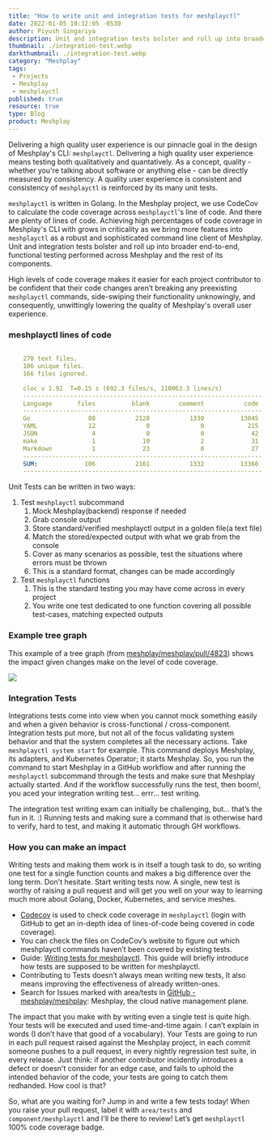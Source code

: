 ```yaml
---
title: "How to write unit and integration tests for meshplayctl"
date: 2022-01-05 19:32:05 -0530
author: Piyush Singariya
description: Unit and integration tests bolster and roll up into broader end-to-end, functional testing performed across Meshplay and the rest of its components.
thumbnail: ./integration-test.webp
darkthumbnail: ./integration-test.webp
category: "Meshplay"
tags:
 - Projects
 - Meshplay
 - meshplayctl
published: true
resource: true
type: Blog
product: Meshplay
---
```




<BlogWrapper>

<div class="intro ">
<p>Delivering a high quality user experience is our pinnacle goal in the design of Meshplay's CLI: <code>meshplayctl</code>. Delivering a high quality user experience means testing both qualitatively and quantatively. As a concept, quality - whether you're talking about software or anything else - can be directly measured by consistency. A quality user experience is consistent and consistency of <code>meshplayctl</code> is reinforced by its many unit tests.</p>
</div>

<p><code>meshplayctl</code> is written in Golang. In the Meshplay project, we use CodeCov to calculate the code coverage across <code>meshplayctl</code>'s line of code. And there are plenty of lines of code. Achieving high percentages of code coverage in Meshplay's CLI with grows in criticality as we bring more features into <code>meshplayctl</code> as a robust and sophisticated command line client of Meshplay. Unit and integration tests bolster and roll up into broader end-to-end, functional testing performed across Meshplay and the rest of its components. </p>

<p>High levels of code coverage makes it easier for each project contributor to be confident that their code changes aren’t breaking any preexisting <code>meshplayctl</code> commands, side-swiping their functionality unknowingly, and consequently, unwittingly lowering the quality of Meshplay's overall user experience.
</p>

<h3> meshplayctl lines of code</h3>


```yaml

    270 text files.
    106 unique files.
    166 files ignored.

    cloc v 1.92  T=0.15 s (692.3 files/s, 110063.3 lines/s)
    ------------------------------------------------------------------
    Language       files          blank        comment           code
    ------------------------------------------------------------------
    Go                88           2128           1330          13045
    YAML              12              0              0            215
    JSON               4              0              0             42
    make               1             10              2             31
    Markdown           1             23              0             27
    ------------------------------------------------------------------
    SUM:             106           2161           1332          13360
    ------------------------------------------------------------------
```

<p>Unit Tests can be written in two ways:</p>

<ol>
    <li>
        Test <code>meshplayctl</code> subcommand
        <ol>
            <li>Mock Meshplay(backend) response if needed</li>
            <li>Grab console output</li>
            <li>Store standard/verified meshplayctl output in a golden file(a text file)</li>
            <li>Match the stored/expected output with what we grab from the console</li>
            <li>Cover as many scenarios as possible, test the situations where errors must be thrown</li>
            <li>This is a standard format, changes can be made accordingly</li>
        </ol>
    </li>
    <li>
        Test <code>meshplayctl</code> functions
        <ol>
            <li>This is the standard testing you may have come across in every project</li>
            <li>You write one test dedicated to one function covering all possible test-cases, matching expected outputs</li>
        </ol>
    </li>
</ol>

<h3>Example tree graph</h3>
<p>This example of a tree graph (from <a href="https://github.com/meshplay/meshplay/pull/4823">meshplay/meshplay/pull/4823</a>) shows the impact given changes make on the level of code coverage.</p>

<img src={TreeGraph} />

<h3>Integration Tests</h3>

<p>Integrations tests come into view when you cannot mock something easily and when a given behavior is cross-functional / cross-component. Integration tests put more, but not all of the focus validating system behavior and that the system completes all the necessary actions. Take <code>meshplayctl system start</code> for example. This command deploys Meshplay, its adapters, and Kubernetes Operator; it starts Meshplay. So, you run the command to start Meshplay in a GitHub workflow and after running the <code>meshplayctl</code> subcommand through the tests and make sure that Meshplay actually started. And if the workflow successfully runs the test, then boom!, you aced your integration writing test... errr... test writing.</p>

<p>The integration test writing exam can initially be challenging, but... that’s the fun in it. :) Running tests and making sure a command that is otherwise hard to verify, hard to test, and making it automatic through GH workflows.</p>

<h3>How you can make an impact</h3>

<p>Writing tests and making them work is in itself a tough task to do, so writing one test for a single function counts and makes a big difference over the long term. Don't hesitate. Start writing tests now. A single, new test is worthy of raising a pull request and will get you well on your way to learning much more about Golang, Docker, Kubernetes, and service meshes.</p>

<ul>
    <li><a href="https://codecov.io/gh/meshplay/meshplay/">Codecov</a> is used to check code coverage in <code>meshplayctl</code> (login with GitHub to get an in-depth idea of lines-of-code being covered in code coverage).</li>
    <li>You can check the files on CodeCov’s website to figure out which meshplayctl commands haven’t been covered by existing tests.</li>
    <li>Guide: <a href="https://docs.google.com/document/d/1xRlFpElRmybJ3WacgPKXgCSiQ2poJl3iCCV1dAalf0k/edit#heading=h.rzpmb66db1sq">Writing tests for meshplayctl</a>. This guide will briefly introduce how tests are supposed to be written for meshplayctl.</li>
    <li>Contributing to Tests doesn’t always mean writing new tests, It also means improving the effectiveness of already written-ones.</li>
    <li> Search for Issues marked with area/tests in <a href="https://github.com/meshplay/meshplay">GitHub - meshplay/meshplay</a>: Meshplay, the cloud native management plane.</li>
</ul>

<p>The impact that you make with by writing even a single test is quite high. Your tests will be executed and used time-and-time again. I can’t explain in words (I don’t have that good of a vocabulary). Your Tests are going to run in each pull request raised against the Meshplay project, in each commit someone pushes to a pull request, in every nightly regression test suite, in every release. Just think: if another contributor incidently introduces a defect or doesn't consider for an edge case, and fails to uphold the intended behavior of the code, your tests are going to catch them redhanded. How cool is that?</p>

<p>So, what are you waiting for? Jump in and write a few tests today! When you raise your pull request, label it with <code>area/tests</code> and <code>component/meshplayctl</code> and I'll be there to review! Let’s get <code>meshplayctl</code> 100% code coverage badge.</p>

</BlogWrapper>
